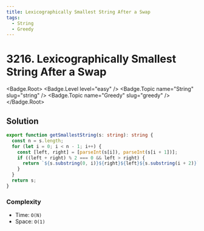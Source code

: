 ```yaml
---
title: Lexicographically Smallest String After a Swap
tags:
  - String
  - Greedy
---
```


# 3216. Lexicographically Smallest String After a Swap

<Badge.Root>
  <Badge.Level level="easy" />
  <Badge.Topic name="String" slug="string" />
  <Badge.Topic name="Greedy" slug="greedy" />
</Badge.Root>

## Solution

```typescript filename="solution.ts" copy
export function getSmallestString(s: string): string {
  const n = s.length;
  for (let i = 0; i < n - 1; i++) {
    const [left, right] = [parseInt(s[i]), parseInt(s[i + 1])];
    if ((left + right) % 2 === 0 && left > right) {
      return `${s.substring(0, i)}${right}${left}${s.substring(i + 2)}`;
    }
  }
  return s;
}
```

### Complexity

- Time: `O(N)`
- Space: `O(1)`

<ProblemLink
  codingSite="leetcode"
  href="https://leetcode.com/problems/lexicographically-smallest-string-after-a-swap"
  title="Lexicographically Smallest String After a Swap"
/>
